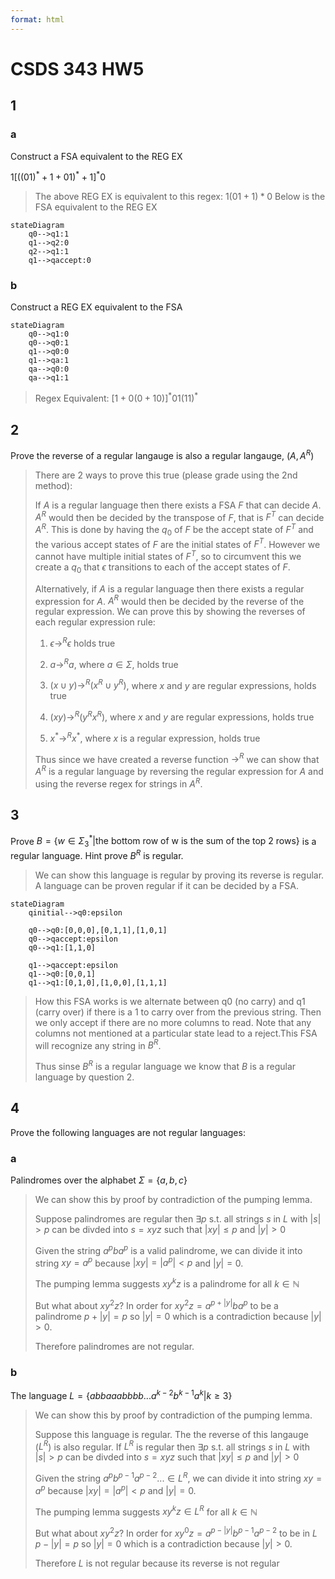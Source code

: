```yaml
---
format: html
---
```

# CSDS 343 HW5
## 1
### a
Construct a FSA equivalent to the REG EX

$1[((01)^*+1+01)^*+1]^*0$

> The above REG EX is equivalent to this regex: $1(01+1)*0$
> Below is the FSA equivalent to the REG EX

```mermaid
stateDiagram
    q0-->q1:1
    q1-->q2:0
    q2-->q1:1
    q1-->qaccept:0
```

### b
Construct a REG EX equivalent to the FSA
```mermaid
stateDiagram
    q0-->q1:0
    q0-->q0:1
    q1-->q0:0
    q1-->qa:1
    qa-->q0:0
    qa-->q1:1
```

> Regex Equivalent:
> $[1+0(0+10)]^*01(11)^*$

## 2
Prove the reverse of a regular langauge is also a regular langauge, ($A, A^R$)

> There are 2 ways to prove this true (please grade using the 2nd method):
>
> If $A$ is a regular language then there exists a FSA $F$ that can decide $A$. $A^R$ would then be decided by the transpose of $F$, that is $F^T$ can decide $A^R$. This is done by having the $q_0$ of $F$ be the accept state of $F^T$ and the various accept states of $F$ are the initial states of $F^T$. However we cannot have multiple initial states of $F^T$, so to circumvent this we create a $q_0$ that $\epsilon$ transitions to each of the accept states of $F$.
>
> Alternatively, if $A$ is a regular language then there exists a regular expression for $A$. $A^R$ would then be decided by the reverse of the regular expression. We can prove this by showing the reverses of each regular expression rule:
> 
> 1. $\epsilon \rightarrow^R \epsilon$ holds true
> 
> 2. $a \rightarrow^R a$, where $a \in \Sigma$, holds true
> 
> 3. $(x \cup y) \rightarrow^R (x^R \cup y^R)$, where $x$ and $y$ are regular expressions, holds true
>
> 4. $(xy) \rightarrow^R (y^Rx^R)$, where $x$ and $y$ are regular expressions, holds true
>
> 5. $x^* \rightarrow^R x^*$, where $x$ is a regular expression, holds true
>
> Thus since we have created a reverse function $\rightarrow^R$ we can show that $A^R$ is a regular language by reversing the regular expression for $A$ and using the reverse regex for strings in $A^R$.

## 3
Prove $B=\{w\in \Sigma^*_3| \text{the bottom row of {w} is the sum of the top 2 rows}\}$ is a regular language. Hint prove $B^R$ is regular.

> We can show this language is regular by proving its reverse is regular. A language can be proven regular if it can be decided by a FSA.

```mermaid
stateDiagram
    qinitial-->q0:epsilon

    q0-->q0:[0,0,0],[0,1,1],[1,0,1]
    q0-->qaccept:epsilon
    q0-->q1:[1,1,0]

    q1-->qaccept:epsilon
    q1-->q0:[0,0,1]
    q1-->q1:[0,1,0],[1,0,0],[1,1,1]
```

> How this FSA works is we alternate between q0 (no carry) and q1 (carry over) if there is a 1 to carry over from the previous string. Then we only accept if there are no more columns to read. Note that any columns not mentioned at a particular state lead to a reject.This FSA will recognize any string in $B^R$.
>
> Thus sinse $B^R$ is a regular language we know that $B$ is a regular language by question 2.

## 4
Prove the following languages are not regular languages:

### a
Palindromes over the alphabet $\Sigma = \{a,b,c\}$

> We can show this by proof by contradiction of the pumping lemma.
>
> Suppose palindromes are regular then $\exists p$ s.t. all strings $s$ in $L$ with  $|s|>p$ can be divded into $s=xyz$ such that $|xy|\leq p$ and $|y|>0$
>
> Given the string $a^pba^p$ is a valid palindrome, we can divide it into string $xy=a^p$ because $|xy|=|a^p|<p$ and $|y|=0$.
>
> The pumping lemma suggests $xy^kz$ is a palindrome for all $k\in \mathbb{N}$ 
>
> But what about $xy^2z$? In order for $xy^2z=a^{p+|y|}ba^p$ to be a palindrome $p+|y|=p$ so $|y|=0$ which is a contradiction because $|y|>0$.
>
> Therefore palindromes are not regular.


### b
The language $L=\{abbaaabbbb...a^{k-2}b^{k-1}a^{k}|k\geq 3 \}$

> We can show this by proof by contradiction of the pumping lemma.
>
> Suppose this language is regular. The the reverse of this langauge ($L^R$) is also regular. If $L^R$ is regular then $\exists p$ s.t. all strings $s$ in $L$ with  $|s|>p$ can be divded into $s=xyz$ such that $|xy|\leq p$ and $|y|>0$
>
> Given the string $a^pb^{p-1}a^{p-2}...\in L^R$, we can divide it into string $xy=a^p$ because $|xy|=|a^p|<p$ and $|y|=0$.
>
> The pumping lemma suggests $xy^kz\in L^R$ for all $k\in \mathbb{N}$ 
>
> But what about $xy^2z$? In order for $xy^0z=a^{p-|y|}b^{p-1}a^{p-2}$ to be in $L$ $p-|y|=p$ so $|y|=0$ which is a contradiction because $|y|>0$.
>
> Therefore $L$ is not regular because its reverse is not regular